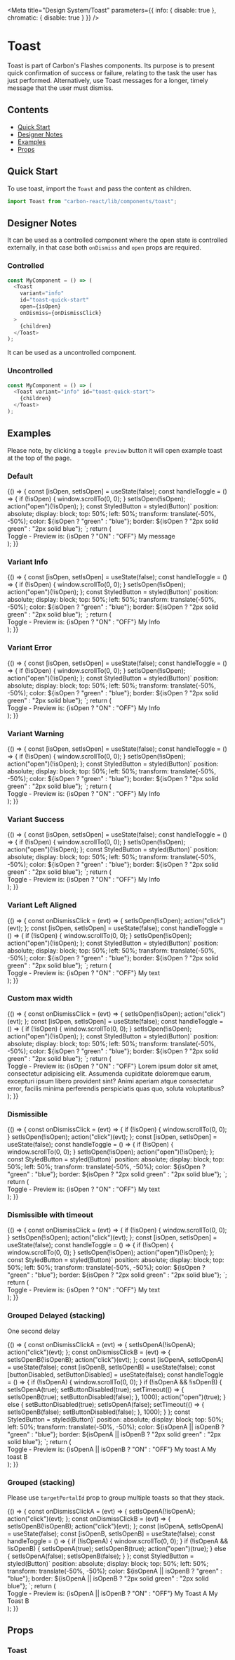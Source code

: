 
<Meta
  title="Design System/Toast"
  parameters={{ info: { disable: true }, chromatic: { disable: true } }}
/>

# Toast

Toast is part of Carbon's Flashes components.
Its purpose is to present quick confirmation of success or failure, relating to the task the user has just performed. Alternatively, use Toast messages for a longer, timely message that the user must dismiss.

## Contents

- [Quick Start](#quick-start)
- [Designer Notes](#designer-notes)
- [Examples](#examples)
- [Props](#props)

## Quick Start

To use toast, import the `Toast` and pass the content as children.

```javascript
import Toast from "carbon-react/lib/components/toast";
```

## Designer Notes

It can be used as a controlled component where the open state is controlled externally,
in that case both `onDismiss` and `open` props are required.

### Controlled

```javascript
const MyComponent = () => (
  <Toast
    variant="info"
    id="toast-quick-start"
    open={isOpen}
    onDismiss={onDismissClick}
  >
    {children}
  </Toast>
);
```

It can be used as a uncontrolled component.

### Uncontrolled

```javascript
const MyComponent = () => (
  <Toast variant="info" id="toast-quick-start">
    {children}
  </Toast>
);
```

## Examples

Please note, by clicking a `toggle preview` button it will open example toast at the top of the page.

### Default

<Preview>
  <Story name="default" parameters={{ info: { disable: true } }}>
    {() => {
      const [isOpen, setIsOpen] = useState(false);
      const handleToggle = () => {
        if (!isOpen) {
          window.scrollTo(0, 0);
        }
        setIsOpen(!isOpen);
        action("open")(!isOpen);
      };
      const StyledButton = styled(Button)`
        position: absolute;
        display: block;
        top: 50%;
        left: 50%;
        transform: translate(-50%, -50%);
        color: ${isOpen ? "green" : "blue"};
        border: ${isOpen ? "2px solid green" : "2px solid blue"};
      `;
      return (
        <div id="wrapper-default">
          <StyledButton id="button-default" key="button" onClick={handleToggle}>
            Toggle - Preview is: {isOpen ? "ON" : "OFF"}
          </StyledButton>
          <Toast id="toast-default" variant="success" open={isOpen}>
            My message
          </Toast>
        </div>
      );
    }}
  </Story>
</Preview>

### Variant Info

<Preview>
  <Story name="variant-info" parameters={{ info: { disable: true } }}>
    {() => {
      const [isOpen, setIsOpen] = useState(false);
      const handleToggle = () => {
        if (!isOpen) {
          window.scrollTo(0, 0);
        }
        setIsOpen(!isOpen);
        action("open")(!isOpen);
      };
      const StyledButton = styled(Button)`
        position: absolute;
        display: block;
        top: 50%;
        left: 50%;
        transform: translate(-50%, -50%);
        color: ${isOpen ? "green" : "blue"};
        border: ${isOpen ? "2px solid green" : "2px solid blue"};
      `;
      return (
        <div id="wrapper-variant-info">
          <StyledButton
            id="button-variant-info"
            key="button"
            onClick={handleToggle}
          >
            Toggle - Preview is: {isOpen ? "ON" : "OFF"}
          </StyledButton>
          <Toast variant="info" id="toast-variant-info" open={isOpen}>
            My Info
          </Toast>
        </div>
      );
    }}
  </Story>
</Preview>

### Variant Error

<Preview>
  <Story name="variant-error" parameters={{ info: { disable: true } }}>
    {() => {
      const [isOpen, setIsOpen] = useState(false);
      const handleToggle = () => {
        if (!isOpen) {
          window.scrollTo(0, 0);
        }
        setIsOpen(!isOpen);
        action("open")(!isOpen);
      };
      const StyledButton = styled(Button)`
        position: absolute;
        display: block;
        top: 50%;
        left: 50%;
        transform: translate(-50%, -50%);
        color: ${isOpen ? "green" : "blue"};
        border: ${isOpen ? "2px solid green" : "2px solid blue"};
      `;
      return (
        <div id="wrapper-variant-error">
          <StyledButton
            id="button-variant-error"
            key="button"
            onClick={handleToggle}
          >
            Toggle - Preview is: {isOpen ? "ON" : "OFF"}
          </StyledButton>
          <Toast variant="error" id="toast-variant-error" open={isOpen}>
            My Info
          </Toast>
        </div>
      );
    }}
  </Story>
</Preview>

### Variant Warning

<Preview>
  <Story name="variant-warning" parameters={{ info: { disable: true } }}>
    {() => {
      const [isOpen, setIsOpen] = useState(false);
      const handleToggle = () => {
        if (!isOpen) {
          window.scrollTo(0, 0);
        }
        setIsOpen(!isOpen);
        action("open")(!isOpen);
      };
      const StyledButton = styled(Button)`
        position: absolute;
        display: block;
        top: 50%;
        left: 50%;
        transform: translate(-50%, -50%);
        color: ${isOpen ? "green" : "blue"};
        border: ${isOpen ? "2px solid green" : "2px solid blue"};
      `;
      return (
        <div id="wrapper-variant-warning">
          <StyledButton
            id="button-variant-warning"
            key="button"
            onClick={handleToggle}
          >
            Toggle - Preview is: {isOpen ? "ON" : "OFF"}
          </StyledButton>
          <Toast variant="warning" id="toast-variant-warning" open={isOpen}>
            My Info
          </Toast>
        </div>
      );
    }}
  </Story>
</Preview>

### Variant Success

<Preview>
  <Story name="variant-success" parameters={{ info: { disable: true } }}>
    {() => {
      const [isOpen, setIsOpen] = useState(false);
      const handleToggle = () => {
        if (!isOpen) {
          window.scrollTo(0, 0);
        }
        setIsOpen(!isOpen);
        action("open")(!isOpen);
      };
      const StyledButton = styled(Button)`
        position: absolute;
        display: block;
        top: 50%;
        left: 50%;
        transform: translate(-50%, -50%);
        color: ${isOpen ? "green" : "blue"};
        border: ${isOpen ? "2px solid green" : "2px solid blue"};
      `;
      return (
        <div id="wrapper-variant-success">
          <StyledButton
            id="button-variant-success"
            key="button"
            onClick={handleToggle}
          >
            Toggle - Preview is: {isOpen ? "ON" : "OFF"}
          </StyledButton>
          <Toast variant="success" id="default-toast" open={isOpen}>
            My Info
          </Toast>
        </div>
      );
    }}
  </Story>
</Preview>

### Variant Left Aligned

<Preview>
  <Story name="left aligned" parameters={{ info: { disable: true } }}>
    {() => {
      const onDismissClick = (evt) => {
        setIsOpen(!isOpen);
        action("click")(evt);
      };
      const [isOpen, setIsOpen] = useState(false);
      const handleToggle = () => {
        if (!isOpen) {
          window.scrollTo(0, 0);
        }
        setIsOpen(!isOpen);
        action("open")(!isOpen);
      };
      const StyledButton = styled(Button)`
        position: absolute;
        display: block;
        top: 50%;
        left: 50%;
        transform: translate(-50%, -50%);
        color: ${isOpen ? "green" : "blue"};
        border: ${isOpen ? "2px solid green" : "2px solid blue"};
      `;
      return (
        <div id="wrapper-left-aligned">
          <StyledButton
            id="button-left-aligned"
            key="button"
            onClick={handleToggle}
          >
            Toggle - Preview is: {isOpen ? "ON" : "OFF"}
          </StyledButton>
          <Toast
            variant="warning"
            id="toast-left-aligned"
            open={isOpen}
            onDismiss={onDismissClick}
            isCenter={false}
          >
            My text
          </Toast>
        </div>
      );
    }}
  </Story>
</Preview>

### Custom max width

<Preview>
  <Story name="custom-max-width" parameters={{ info: { disable: true } }}>
    {() => {
      const onDismissClick = (evt) => {
        setIsOpen(!isOpen);
        action("click")(evt);
      };
      const [isOpen, setIsOpen] = useState(false);
      const handleToggle = () => {
        if (!isOpen) {
          window.scrollTo(0, 0);
        }
        setIsOpen(!isOpen);
        action("open")(!isOpen);
      };
      const StyledButton = styled(Button)`
        position: absolute;
        display: block;
        top: 50%;
        left: 50%;
        transform: translate(-50%, -50%);
        color: ${isOpen ? "green" : "blue"};
        border: ${isOpen ? "2px solid green" : "2px solid blue"};
      `;
      return (
        <div id="wrapper-custom-width">
          <StyledButton
            id="button-custom-width"
            key="button"
            onClick={handleToggle}
          >
            Toggle - Preview is: {isOpen ? "ON" : "OFF"}
          </StyledButton>
          <Toast
            variant="warning"
            id="toast-custom-width"
            open={isOpen}
            onDismiss={onDismissClick}
            isCenter={true}
            maxWidth="550px"
          >
            Lorem ipsum dolor sit amet, consectetur adipisicing elit. Assumenda
            cupiditate doloremque earum, excepturi ipsum libero provident sint?
            Animi aperiam atque consectetur error, facilis minima perferendis
            perspiciatis quas quo, soluta voluptatibus?
          </Toast>
        </div>
      );
    }}
  </Story>
</Preview>

### Dismissible

<Preview>
  <Story name="dismissible" parameters={{ info: { disable: true } }}>
    {() => {
      const onDismissClick = (evt) => {
        if (!isOpen) {
          window.scrollTo(0, 0);
        }
        setIsOpen(!isOpen);
        action("click")(evt);
      };
      const [isOpen, setIsOpen] = useState(false);
      const handleToggle = () => {
        if (!isOpen) {
          window.scrollTo(0, 0);
        }
        setIsOpen(!isOpen);
        action("open")(!isOpen);
      };
      const StyledButton = styled(Button)`
        position: absolute;
        display: block;
        top: 50%;
        left: 50%;
        transform: translate(-50%, -50%);
        color: ${isOpen ? "green" : "blue"};
        border: ${isOpen ? "2px solid green" : "2px solid blue"};
      `;
      return (
        <div id="wrapper-dismissible">
          <StyledButton
            id="button-toast-dismissible"
            key="button"
            onClick={handleToggle}
          >
            Toggle - Preview is: {isOpen ? "ON" : "OFF"}
          </StyledButton>
          <Toast
            variant="warning"
            id="toast-dismissible"
            open={isOpen}
            onDismiss={onDismissClick}
            isCenter={true}
          >
            My text
          </Toast>
        </div>
      );
    }}
  </Story>
</Preview>

### Dismissible with timeout

<Preview>
  <Story
    name="dismissible-with-timeout"
    parameters={{ info: { disable: true } }}
  >
    {() => {
      const onDismissClick = (evt) => {
        if (!isOpen) {
          window.scrollTo(0, 0);
        }
        setIsOpen(!isOpen);
        action("click")(evt);
      };
      const [isOpen, setIsOpen] = useState(false);
      const handleToggle = () => {
        if (!isOpen) {
          window.scrollTo(0, 0);
        }
        setIsOpen(!isOpen);
        action("open")(!isOpen);
      };
      const StyledButton = styled(Button)`
        position: absolute;
        display: block;
        top: 50%;
        left: 50%;
        transform: translate(-50%, -50%);
        color: ${isOpen ? "green" : "blue"};
        border: ${isOpen ? "2px solid green" : "2px solid blue"};
      `;
      return (
        <div id="wrapper-dismissible">
          <StyledButton
            id="button-toast-dismissible"
            key="button"
            onClick={handleToggle}
          >
            Toggle - Preview is: {isOpen ? "ON" : "OFF"}
          </StyledButton>
          <Toast
            variant="warning"
            id="toast-dismissible"
            open={isOpen}
            onDismiss={onDismissClick}
            isCenter={true}
            timeout={2000}
          >
            My text
          </Toast>
        </div>
      );
    }}
  </Story>
</Preview>

### Grouped Delayed (stacking)

One second delay

<Preview>
  <Story name="stacked-delayed" parameters={{ info: { disable: true } }}>
    {() => {
      const onDismissClickA = (evt) => {
        setIsOpenA(!isOpenA);
        action("click")(evt);
      };
      const onDismissClickB = (evt) => {
        setIsOpenB(!isOpenB);
        action("click")(evt);
      };
      const [isOpenA, setIsOpenA] = useState(false);
      const [isOpenB, setIsOpenB] = useState(false);
      const [buttonDisabled, setButtonDisabled] = useState(false);
      const handleToggle = () => {
        if (!isOpenA) {
          window.scrollTo(0, 0);
        }
        if (!isOpenA && !isOpenB) {
          setIsOpenA(true);
          setButtonDisabled(true);
          setTimeout(() => {
            setIsOpenB(true);
            setButtonDisabled(false);
          }, 1000);
          action("open")(true);
        } else {
          setButtonDisabled(true);
          setIsOpenA(false);
          setTimeout(() => {
            setIsOpenB(false);
            setButtonDisabled(false);
          }, 1000);
        }
      };
      const StyledButton = styled(Button)`
        position: absolute;
        display: block;
        top: 50%;
        left: 50%;
        transform: translate(-50%, -50%);
        color: ${isOpenA || isOpenB ? "green" : "blue"};
        border: ${isOpenA || isOpenB ? "2px solid green" : "2px solid blue"};
      `;
      return (
        <div id="wrapper-stacked-delayed">
          <StyledButton
            id="button-stacked-delayed"
            key="button"
            onClick={handleToggle}
            disabled={buttonDisabled}
          >
            Toggle - Preview is: {isOpenA || isOpenB ? "ON" : "OFF"}
          </StyledButton>
          <Toast
            id="toast-stacked-delayed-a"
            variant="warning"
            open={isOpenA}
            onDismiss={onDismissClickA}
            isCenter={true}
            targetPortalId="stacked-delay"
          >
            My toast A
          </Toast>
          <Toast
            id="toast-stacked-delayed-b"
            variant="error"
            open={isOpenB}
            onDismiss={onDismissClickB}
            isCenter={true}
            targetPortalId="stacked-delay"
          >
            My toast B
          </Toast>
        </div>
      );
    }}
  </Story>
</Preview>

### Grouped (stacking)

Please use `targetPortalId` prop to group multiple toasts so that they stack.

<Preview>
  <Story name="stacked" parameters={{ info: { disable: true } }}>
    {() => {
      const onDismissClickA = (evt) => {
        setIsOpenA(!isOpenA);
        action("click")(evt);
      };
      const onDismissClickB = (evt) => {
        setIsOpenB(!isOpenB);
        action("click")(evt);
      };
      const [isOpenA, setIsOpenA] = useState(false);
      const [isOpenB, setIsOpenB] = useState(false);
      const handleToggle = () => {
        if (!isOpenA) {
          window.scrollTo(0, 0);
        }
        if (!isOpenA && !isOpenB) {
          setIsOpenA(true);
          setIsOpenB(true);
          action("open")(true);
        } else {
          setIsOpenA(false);
          setIsOpenB(false);
        }
      };
      const StyledButton = styled(Button)`
        position: absolute;
        display: block;
        top: 50%;
        left: 50%;
        transform: translate(-50%, -50%);
        color: ${isOpenA || isOpenB ? "green" : "blue"};
        border: ${isOpenA || isOpenB ? "2px solid green" : "2px solid blue"};
      `;
      return (
        <div id="wrapper-stacked">
          <StyledButton id="button-stacked" key="button" onClick={handleToggle}>
            Toggle - Preview is: {isOpenA || isOpenB ? "ON" : "OFF"}
          </StyledButton>
          <Toast
            id="toast-stacked-a"
            variant="success"
            open={isOpenA}
            onDismiss={onDismissClickA}
            isCenter={true}
            targetPortalId="stacked"
          >
            My Toast A
          </Toast>
          <Toast
            id="toast-stacked-b"
            variant="warning"
            open={isOpenB}
            onDismiss={onDismissClickB}
            isCenter={true}
            targetPortalId="stacked"
          >
            My Toast B
          </Toast>
        </div>
      );
    }}
  </Story>
</Preview>

## Props

### Toast

<Props of={Toast} />
